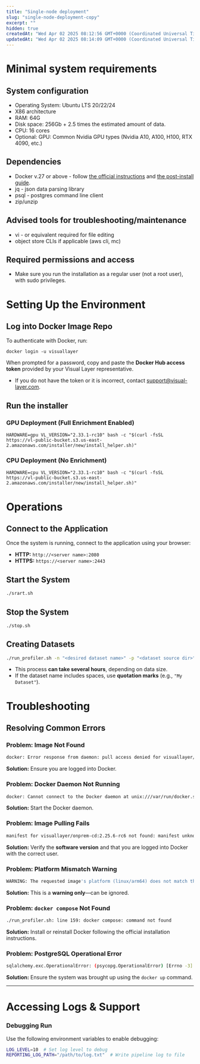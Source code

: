 ```yaml
---
title: "Single-node deployment"
slug: "single-node-deployment-copy"
excerpt: ""
hidden: true
createdAt: "Wed Apr 02 2025 08:12:56 GMT+0000 (Coordinated Universal Time)"
updatedAt: "Wed Apr 02 2025 08:14:09 GMT+0000 (Coordinated Universal Time)"
---
```

# Minimal system requirements

## System configuration

- Operating System: Ubuntu LTS 20/22/24
- X86 architecture
- RAM: 64G
- Disk space: 256Gb + 2.5 times the estimated amount of data.
- CPU: 16 cores
- Optional: GPU: Common Nvidia GPU types (Nvidia A10, A100, H100, RTX 4090, etc.)

## Dependencies

- Docker v.27 or above - follow [the official instructions](https://docs.docker.com/engine/install/ubuntu/) and [the post-install guide](https://docs.docker.com/engine/install/linux-postinstall/).
- jq - json data parsing library
- psql - postgres command line client
- zip/unzip

## Advised tools for troubleshooting/maintenance

- vi - or equivalent required for file editing
- object store CLIs if applicable (aws cli, mc)

## Required permissions and access

- Make sure you run the installation as a regular user (not a root user), with sudo privileges.

# Setting Up the Environment

## Log into Docker Image Repo

To authenticate with Docker, run:

```shell
docker login -u visuallayer
```

When prompted for a password, copy and paste the **Docker Hub access token** provided by your Visual Layer representative.

- If you do not have the token or it is incorrect, contact [support@visual-layer.com](mailto:support@visual-layer.com).

## Run the installer

### GPU Deployment (Full Enrichment Enabled)

```smarty Shell
HARDWARE=gpu VL_VERSION="2.33.1-rc10" bash -c "$(curl -fsSL https://vl-public-bucket.s3.us-east-2.amazonaws.com/installer/new/install_helper.sh)"
```

### CPU Deployment (No Enrichment)

```shell
HARDWARE=cpu VL_VERSION="2.33.1-rc10" bash -c "$(curl -fsSL https://vl-public-bucket.s3.us-east-2.amazonaws.com/installer/new/install_helper.sh)"
```

# Operations

## Connect to the Application

Once the system is running, connect to the application using your browser:

- **HTTP\:** `http://<server name>:2080`
- **HTTPS\:** `https://<server name>:2443`

## Start the System

```sh
./srart.sh
```

## Stop the System

```sh
./stop.sh
```

## Creating Datasets

```sh
./run_profiler.sh -n "<desired dataset name>" -p "<dataset source dir>"
```

- This process **can take several hours**, depending on data size.
- If the dataset name includes spaces, use **quotation marks** (e.g., `"My Dataset"`).

# Troubleshooting

## Resolving Common Errors

### Problem: Image Not Found

```sh
docker: Error response from daemon: pull access denied for visuallayer/onprem-installer, repository does not exist or may require 'docker login'.
```

**Solution:** Ensure you are logged into Docker.

### Problem: Docker Daemon Not Running

```sh
docker: Cannot connect to the Docker daemon at unix:///var/run/docker.sock.
```

**Solution:** Start the Docker daemon.

### Problem: Image Pulling Fails

```sh
manifest for visuallayer/onprem-cd:2.25.6-rc6 not found: manifest unknown
```

**Solution:** Verify the **software version** and that you are logged into Docker with the correct user.

### Problem: Platform Mismatch Warning

```sh
WARNING: The requested image's platform (linux/arm64) does not match the detected host platform (linux/amd64/v3).
```

**Solution:** This is a **warning only**—can be ignored.

### Problem: `docker compose` Not Found

```sh
./run_profiler.sh: line 159: docker compose: command not found
```

**Solution:** Install or reinstall Docker following the official installation instructions.

### Problem: PostgreSQL Operational Error

```sh
sqlalchemy.exc.OperationalError: (psycopg.OperationalError) [Errno -3] Temporary failure in name resolution
```

**Solution:** Ensure the system was brought up using the `docker up` command.

***

# Accessing Logs & Support

### Debugging Run

Use the following environment variables to enable debugging:

```sh
LOG_LEVEL=10  # Set log level to debug
REPORTING_LOG_PATH="/path/to/log.txt"  # Write pipeline log to file
```
